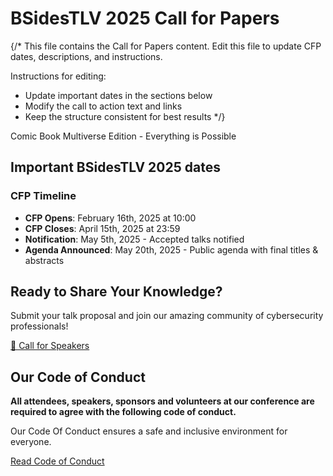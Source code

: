 # BSidesTLV 2025 Call for Papers

{/* 
  This file contains the Call for Papers content.
  Edit this file to update CFP dates, descriptions, and instructions.
  
  Instructions for editing:
  - Update important dates in the sections below
  - Modify the call to action text and links
  - Keep the structure consistent for best results
*/}

Comic Book Multiverse Edition - Everything is Possible

## Important BSidesTLV 2025 dates

### CFP Timeline
- **CFP Opens**: February 16th, 2025 at 10:00
- **CFP Closes**: April 15th, 2025 at 23:59  
- **Notification**: May 5th, 2025 - Accepted talks notified
- **Agenda Announced**: May 20th, 2025 - Public agenda with final titles & abstracts

## Ready to Share Your Knowledge?

Submit your talk proposal and join our amazing community of cybersecurity professionals!

[📝 Call for Speakers](https://cfp.bsidestlv.com/)

## Our Code of Conduct

**All attendees, speakers, sponsors and volunteers at our conference are required to agree with the following code of conduct.**

Our Code Of Conduct ensures a safe and inclusive environment for everyone.

[Read Code of Conduct](/code-of-conduct)